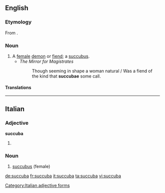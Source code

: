 ==English==

===Etymology===
From {{etyl|la|en}} {{lena}} {{term|succubare|lang=la||to lie under}}.

===Noun===
{{en-noun|succubae}}

# A [[female]] [[demon]] or [[fiend]]; a [[succubus]].
#* ''The Mirror for Magistrates''
#*: Though seeming in shape a woman natural / Was a fiend of the kind that '''succubae''' some call.

====Translations====
{{trans-see|a female demon or fiend|succubus}}

----

==Italian==

===Adjective===
'''succuba''' {{f}}

# {{feminine of|succubo|lang=it}}

===Noun===
{{it-noun||f||succube}}

# [[succubus]] (female)
[[Category:Italian adjective forms]]

[[de:succuba]]
[[fr:succuba]]
[[it:succuba]]
[[ta:succuba]]
[[vi:succuba]]